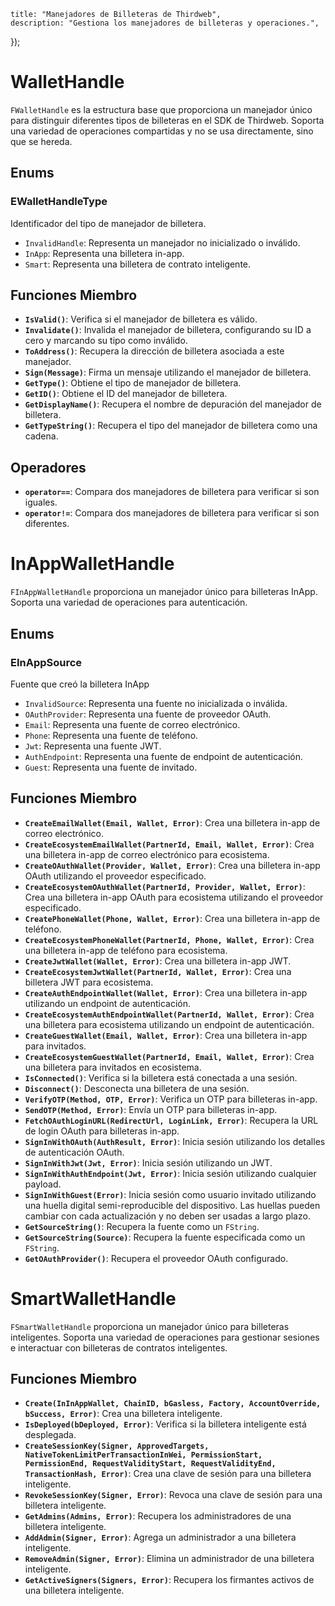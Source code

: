 
    title: "Manejadores de Billeteras de Thirdweb",
    description: "Gestiona los manejadores de billeteras y operaciones.",
});

# WalletHandle

`FWalletHandle` es la estructura base que proporciona un manejador único para distinguir diferentes tipos de billeteras en el
SDK de Thirdweb. Soporta una variedad de operaciones compartidas y no se usa directamente, sino que se hereda.

## Enums

### EWalletHandleType
Identificador del tipo de manejador de billetera.
- `InvalidHandle`: Representa un manejador no inicializado o inválido.
- `InApp`: Representa una billetera in-app.
- `Smart`: Representa una billetera de contrato inteligente.

## Funciones Miembro

- **`IsValid()`**: Verifica si el manejador de billetera es válido.
- **`Invalidate()`**: Invalida el manejador de billetera, configurando su ID a cero y marcando su tipo como inválido.
- **`ToAddress()`**: Recupera la dirección de billetera asociada a este manejador.
- **`Sign(Message)`**: Firma un mensaje utilizando el manejador de billetera.
- **`GetType()`**: Obtiene el tipo de manejador de billetera.
- **`GetID()`**: Obtiene el ID del manejador de billetera.
- **`GetDisplayName()`**: Recupera el nombre de depuración del manejador de billetera.
- **`GetTypeString()`**: Recupera el tipo del manejador de billetera como una cadena.

## Operadores

- **`operator==`**: Compara dos manejadores de billetera para verificar si son iguales.
- **`operator!=`**: Compara dos manejadores de billetera para verificar si son diferentes.

# InAppWalletHandle

`FInAppWalletHandle` proporciona un manejador único para billeteras InApp. Soporta una variedad de operaciones para autenticación.

## Enums

### EInAppSource
Fuente que creó la billetera InApp
- `InvalidSource`: Representa una fuente no inicializada o inválida.
- `OAuthProvider`: Representa una fuente de proveedor OAuth.
- `Email`: Representa una fuente de correo electrónico.
- `Phone`: Representa una fuente de teléfono.
- `Jwt`: Representa una fuente JWT.
- `AuthEndpoint`: Representa una fuente de endpoint de autenticación.
- `Guest`: Representa una fuente de invitado.

## Funciones Miembro

- **`CreateEmailWallet(Email, Wallet, Error)`**: Crea una billetera in-app de correo electrónico.
- **`CreateEcosystemEmailWallet(PartnerId, Email, Wallet, Error)`**: Crea una billetera in-app de correo electrónico para ecosistema.
- **`CreateOAuthWallet(Provider, Wallet, Error)`**: Crea una billetera in-app OAuth utilizando el proveedor especificado.
- **`CreateEcosystemOAuthWallet(PartnerId, Provider, Wallet, Error)`**: Crea una billetera in-app OAuth para ecosistema utilizando el proveedor especificado.
- **`CreatePhoneWallet(Phone, Wallet, Error)`**: Crea una billetera in-app de teléfono.
- **`CreateEcosystemPhoneWallet(PartnerId, Phone, Wallet, Error)`**: Crea una billetera in-app de teléfono para ecosistema.
- **`CreateJwtWallet(Wallet, Error)`**: Crea una billetera in-app JWT.
- **`CreateEcosystemJwtWallet(PartnerId, Wallet, Error)`**: Crea una billetera JWT para ecosistema.
- **`CreateAuthEndpointWallet(Wallet, Error)`**: Crea una billetera in-app utilizando un endpoint de autenticación.
- **`CreateEcosystemAuthEndpointWallet(PartnerId, Wallet, Error)`**: Crea una billetera para ecosistema utilizando un endpoint de autenticación.
- **`CreateGuestWallet(Email, Wallet, Error)`**: Crea una billetera in-app para invitados.
- **`CreateEcosystemGuestWallet(PartnerId, Email, Wallet, Error)`**: Crea una billetera para invitados en ecosistema.
- **`IsConnected()`**: Verifica si la billetera está conectada a una sesión.
- **`Disconnect()`**: Desconecta una billetera de una sesión.
- **`VerifyOTP(Method, OTP, Error)`**: Verifica un OTP para billeteras in-app.
- **`SendOTP(Method, Error)`**: Envía un OTP para billeteras in-app.
- **`FetchOAuthLoginURL(RedirectUrl, LoginLink, Error)`**: Recupera la URL de login OAuth para billeteras in-app.
- **`SignInWithOAuth(AuthResult, Error)`**: Inicia sesión utilizando los detalles de autenticación OAuth.
- **`SignInWithJwt(Jwt, Error)`**: Inicia sesión utilizando un JWT.
- **`SignInWithAuthEndpoint(Jwt, Error)`**: Inicia sesión utilizando cualquier payload.
- **`SignInWithGuest(Error)`**: Inicia sesión como usuario invitado utilizando una huella digital semi-reproducible del dispositivo. Las huellas pueden cambiar con cada actualización y no deben ser usadas a largo plazo.
- **`GetSourceString()`**: Recupera la fuente como un `FString`.
- **`GetSourceString(Source)`**: Recupera la fuente especificada como un `FString`.
- **`GetOAuthProvider()`**: Recupera el proveedor OAuth configurado.

# SmartWalletHandle

`FSmartWalletHandle` proporciona un manejador único para billeteras inteligentes. Soporta una variedad de operaciones para gestionar
sesiones e interactuar con billeteras de contratos inteligentes.

## Funciones Miembro

- **`Create(InInAppWallet, ChainID, bGasless, Factory, AccountOverride, bSuccess, Error)`**: Crea una billetera inteligente.
- **`IsDeployed(bDeployed, Error)`**: Verifica si la billetera inteligente está desplegada.
- **`CreateSessionKey(Signer, ApprovedTargets, NativeTokenLimitPerTransactionInWei, PermissionStart, PermissionEnd,
RequestValidityStart, RequestValidityEnd, TransactionHash, Error)`**: Crea una clave de sesión para una billetera inteligente.
- **`RevokeSessionKey(Signer, Error)`**: Revoca una clave de sesión para una billetera inteligente.
- **`GetAdmins(Admins, Error)`**: Recupera los administradores de una billetera inteligente.
- **`AddAdmin(Signer, Error)`**: Agrega un administrador a una billetera inteligente.
- **`RemoveAdmin(Signer, Error)`**: Elimina un administrador de una billetera inteligente.
- **`GetActiveSigners(Signers, Error)`**: Recupera los firmantes activos de una billetera inteligente.
